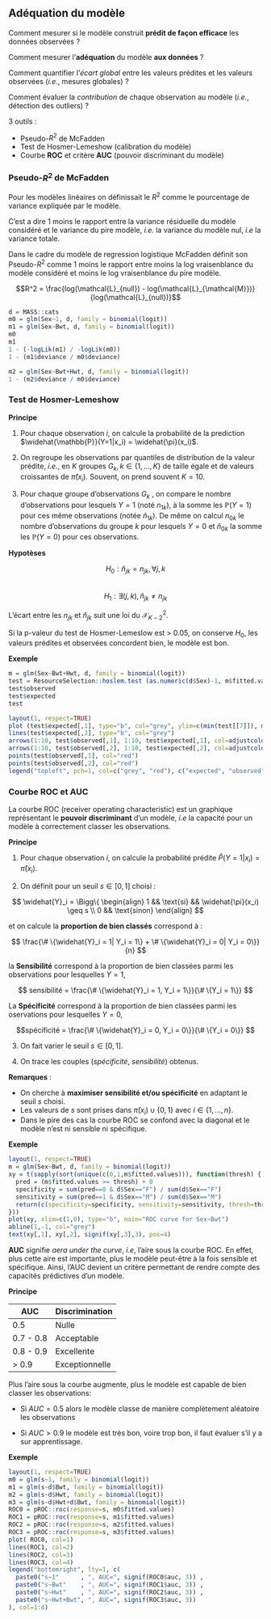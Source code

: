 ## Adéquation du modèle

Comment mesurer si le modèle construit **prédit de façon efficace** les données observées ?

Comment mesurer l’**adéquation** du modèle **aux données** ?

Comment quantifier l’*écart global* entre les valeurs prédites et les valeurs observées (*i.e.*, mesures globales) ?

Comment évaluer la *contribution* de chaque observation au modèle (*i.e.*, détection des outliers) ?


3 outils : 

- Pseudo-$R^2$ de McFadden
- Test de Hosmer-Lemeshow (calibration du modèle)
- Courbe **ROC** et critère **AUC** (pouvoir discriminant du modèle)


### Pseudo-$R^2$ de McFadden

Pour les modèles linèaires on définissait le $R^2$ comme le pourcentage de variance expliquée par le modèle.

C’est a dire 1 moins le rapport entre la variance résiduelle du modèle considéré et le variance du pire modèle, *i.e.* la variance du modèle nul, *i.e* la variance totale.

Dans le cadre du modèle de regression logistique McFadden définit son Pseudo-$R^2$ comme 1 moins le rapport entre moins la log vraisenblance du modèle considéré et moins le log vraisenblance du pire modèle.


$$R^2 = \frac{log(\mathcal{L}_{null}) - log(\mathcal{L}_{\mathcal{M}})}{log(\mathcal{L}_{null})}$$


```r
d = MASS::cats
m0 = glm(Sex~1, d, family = binomial(logit))
m1 = glm(Sex~Bwt, d, family = binomial(logit))
m0
m1
1 - (-logLik(m1) / -logLik(m0))
1 - (m1$deviance / m0$deviance)

m2 = glm(Sex~Bwt+Hwt, d, family = binomial(logit))
1 - (m2$deviance / m0$deviance)
```




### Test de Hosmer-Lemeshow

**Principe**

1. Pour chaque observation $i$, on calcule la probabilité de la prediction $\widehat{\mathbb{P}}(Y=1|x_i) = \widehat{\pi}(x_i)$.

2. On regroupe les observations par quantiles de distribution de la valeur prédite, *i.e.*, en $K$ groupes $G_k, k\in \{1, ..., K\}$ de taille égale et de valeurs croissantes de $\widehat{\pi}(x_i)$. Souvent, on prend souvent $K=10$.

3. Pour chaque groupe d’observations $G_k$ , on compare le nombre d’observations pour lesquels $Y=1$ (noté $n_{1k}$), à la somme les $\mathbb{P}(Y=1)$ pour ces même observations (notée $\widehat{n}_{1k}$). De même on calcul $n_{0k}$ le nombre d’observations du groupe $k$ pour lesquels $Y=0$ et $\widehat{n}_{0k}$ la somme les $\mathbb{P}(Y=0)$ pour ces observations.

**Hypotèses**

$$H_0 : {\widehat{n}_{jk} = n_{jk}}, \forall j,k$$	
$$H_1 : \exists (j,k), \widehat{n}_{jk} \neq n_{jk} $$


L’écart entre  les $n_{jk}$ et $\widehat{n}_{jk}$ suit une loi du $\mathcal{X}^2_{K-2}$.

Si la p-valeur du test de Hosmer-Lemeslow est > 0.05, on conserve $H_0$, les valeurs prédites et observées concordent bien, le modèle est bon. 


**Exemple**

```r
m = glm(Sex~Bwt+Hwt, d, family = binomial(logit))
test = ResourceSelection::hoslem.test (as.numeric(d$Sex)-1, m$fitted.values)
test$observed  
test$expected 
test
```
```r
layout(1, respect=TRUE)
plot (test$expected[,1], type="b", col="grey", ylim=c(min(test[[7]]), max(test[[7]])), xlab="K quantiles", ylab="effectifs", main="hoslem.test")
lines(test$expected[,2], type="b", col="grey")
arrows(1:10, test$observed[,1], 1:10, test$expected[,1], col=adjustcolor(4, alpha.f=0.5), length=0.05, lwd=3)
arrows(1:10, test$observed[,2], 1:10, test$expected[,2], col=adjustcolor(4, alpha.f=0.5), length=0.05, lwd=3)
points(test$observed[,1], col="red")
points(test$observed[,2], col="red")
legend("topleft", pch=1, col=c("grey", "red"), c("expected", "observed"))
```



### Courbe ROC et AUC


La courbe ROC (receiver operating characteristic) est un graphique représentant le **pouvoir discriminant** d’un modèle, *i.e* la capacité pour un modèle à correctement classer les observations.

**Principe**

1. Pour chaque observation $i$, on calcule la probabilité prédite $\widehat{P}(Y=1|x_i) = \widehat{\pi}(x_i)$.

2. On définit pour un seuil $s \in [0,1]$ choisi :

$$ \widehat{Y}_i = \Bigg\{
\begin{align}
1 && \text{si} && \widehat{\pi}(x_i) \geq s \\ 
0 && \text{sinon}
\end{align}
$$


et on calcule la **proportion de bien classés** correspond à :


$$ \frac{\# \{\widehat{Y}_i = 1| Y_i = 1\} + \# \{\widehat{Y}_i = 0| Y_i = 0\}}{n} $$




la **Sensibilité** correspond à la proportion de bien classées parmi les observations pour lesquelles $Y=1$,

$$ sensibilité = \frac{\# \{\widehat{Y}_i = 1, Y_i = 1\}}{\# \{Y_i = 1\}} $$


La **Spécificité** correspond à la proportion de bien classées parmi les oservations pour lesquelles $Y=0$, 

$$spécificité =  \frac{\# \{\widehat{Y}_i = 0, Y_i = 0\}}{\# \{Y_i = 0\}} $$

3. On fait varier le seuil $s \in [0,1]$.

4. On trace les couples (*spécificité*, *sensibilité*) obtenus.

**Remarques** : 

  - On cherche à **maximiser sensibilité et/ou spécificité** en adaptant le seuil $s$ choisi.
  - Les valeurs de $s$ sont prises dans $\widehat{\pi}(x_i) \cup \{0,1\}$ avec $i \in \{1, ..., n\}$.
  - Dans le pire des cas la courbe ROC se confond avec la diagonal et le modèle n’est ni sensible ni spécifique.
  

**Exemple**

```r
layout(1, respect=TRUE)
m = glm(Sex~Bwt, d, family = binomial(logit))
xy = t(sapply(sort(unique(c(0,1,m$fitted.values))), function(thresh) {
  pred = (m$fitted.values >= thresh) + 0
  specificity = sum(pred==0 & d$Sex=="F") / sum(d$Sex=="F")
  sensitivity = sum(pred==1 & d$Sex=="M") / sum(d$Sex=="M")
  return(c(specificity=specificity, sensitivity=sensitivity, thresh=thresh))
}))
plot(xy, xlim=c(1,0), type="b", main="ROC curve for Sex~Bwt")
abline(1,-1, col="grey")
text(xy[,1], xy[,2], signif(xy[,3],3), pos=4)
```

**AUC** signifie *aera under the curve*, *i.e*, l’aire sous la courbe ROC.
En effet, plus cette aire est importante, plus le modèle peut-être à la fois sensible et spécifique. 
Ainsi, l’AUC devient un critère permettant de rendre compte des capacités prédictives d’un modèle.

**Principe**

AUC           | Discrimination
------------- | -------------
0.5           | Nulle
0.7 - 0.8     | Acceptable
0.8 - 0.9     | Excellente
> 0.9         | Exceptionnelle

Plus l’aire sous la courbe augmente, plus le modèle est capable de bien classer les observations:

- Si $AUC = 0.5$ alors le modèle classe de manière complètement aléatoire les observations

- Si $AUC > 0.9$ le modèle est très bon, voire trop bon, il faut évaluer s’il y a sur apprentissage.
 

**Exemple**

```r
layout(1, respect=TRUE)
m0 = glm(s~1, family = binomial(logit))
m1 = glm(s~d$Bwt, family = binomial(logit))
m2 = glm(s~d$Hwt, family = binomial(logit))
m3 = glm(s~d$Hwt+d$Bwt, family = binomial(logit))
ROC0 = pROC::roc(response=s, m0$fitted.values)
ROC1 = pROC::roc(response=s, m1$fitted.values)
ROC2 = pROC::roc(response=s, m2$fitted.values)
ROC3 = pROC::roc(response=s, m3$fitted.values)
plot( ROC0, col=1)
lines(ROC1, col=2)
lines(ROC2, col=3)
lines(ROC3, col=4)
legend("bottomright", lty=1, c(
  paste0("s~1"      , ", AUC=", signif(ROC0$auc, 3)) , 
  paste0("s~Bwt"    , ", AUC=", signif(ROC1$auc, 3)) , 
  paste0("s~Hwt"    , ", AUC=", signif(ROC2$auc, 3)) , 
  paste0("s~Hwt+Bwt", ", AUC=", signif(ROC3$auc, 3))
), col=1:4)
```


